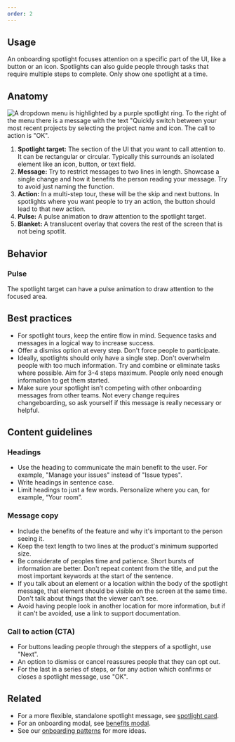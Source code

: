 ```yaml
---
order: 2
---
```


## Usage

An onboarding spotlight focuses attention on a specific part of the UI, like a button or an icon.
Spotlights can also guide people through tasks that require multiple steps to complete. Only show
one spotlight at a time.

## Anatomy

![A dropdown menu is highlighted by a purple spotlight ring. To the right of the menu there is a message with the text "Quickly switch between your most recent projects by selecting the project name and icon. The call to action is "OK".](images/onboarding-spotlight-anatomy.png)

1. **Spotlight target:** The section of the UI that you want to call attention to. It can be
   rectangular or circular. Typically this surrounds an isolated element like an icon, button, or
   text field.
1. **Message:** Try to restrict messages to two lines in length. Showcase a single change and how it
   benefits the person reading your message. Try to avoid just naming the function.
1. **Action:** In a multi-step tour, these will be the skip and next buttons. In spotlights where
   you want people to try an action, the button should lead to that new action.
1. **Pulse:** A pulse animation to draw attention to the spotlight target.
1. **Blanket:** A translucent overlay that covers the rest of the screen that is not being spotlit.
<!-- This is only necessary for multi-step spotlight tours. -->

## Behavior

### Pulse

The spotlight target can have a pulse animation to draw attention to the focused area.

## Best practices

- For spotlight tours, keep the entire flow in mind. Sequence tasks and messages in a logical way to
  increase success.
- Offer a dismiss option at every step. Don't force people to participate.
- Ideally, spotlights should only have a single step. Don't overwhelm people with too much
  information. Try and combine or eliminate tasks where possible. Aim for 3-4 steps maximum. People
  only need enough information to get them started.
- Make sure your spotlight isn’t competing with other onboarding messages from other teams. Not
  every change requires changeboarding, so ask yourself if this message is really necessary or
  helpful.

## Content guidelines

### Headings

- Use the heading to communicate the main benefit to the user. For example, "Manage your issues"
  instead of "Issue types".
- Write headings in sentence case.
- Limit headings to just a few words. Personalize where you can, for example, “Your room”.

### Message copy

- Include the benefits of the feature and why it's important to the person seeing it.
- Keep the text length to two lines at the product's minimum supported size.
- Be considerate of peoples time and patience. Short bursts of information are better. Don't repeat
  content from the title, and put the most important keywords at the start of the sentence.
- If you talk about an element or a location within the body of the spotlight message, that element
  should be visible on the screen at the same time. Don't talk about things that the viewer can't
  see.
- Avoid having people look in another location for more information, but if it can't be avoided, use
  a link to support documentation.

### Call to action (CTA)

- For buttons leading people through the steppers of a spotlight, use "Next".
- An option to dismiss or cancel reassures people that they can opt out.
- For the last in a series of steps, or for any action which confirms or closes a spotlight message,
  use "OK".

## Related

- For a more flexible, standalone spotlight message, see
  [spotlight card](/components/onboarding/spotlight-card/usage).
- For an onboarding modal, see [benefits modal](/components/onboarding/benefits-modal/usage).
- See our [onboarding patterns](/patterns/first-impressions) for more ideas.
